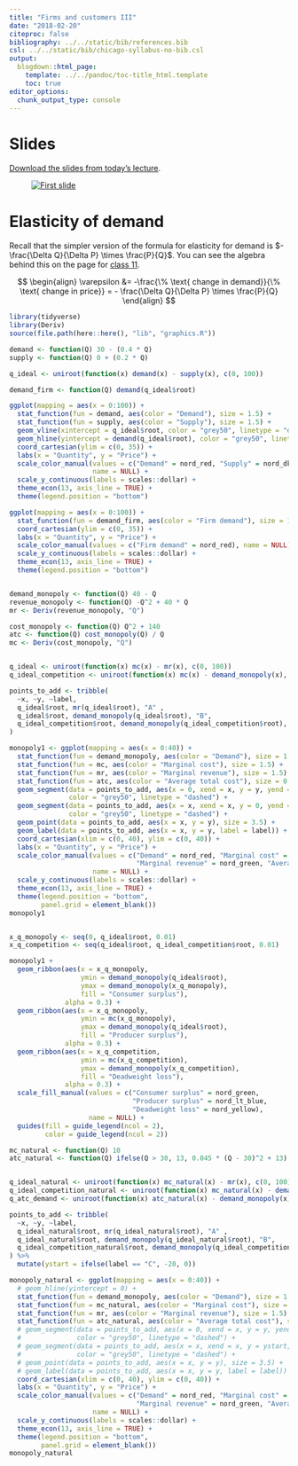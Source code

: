 ```yaml
---
title: "Firms and customers III"
date: "2018-02-20"
citeproc: false
bibliography: ../../static/bib/references.bib
csl: ../../static/bib/chicago-syllabus-no-bib.csl
output:
  blogdown::html_page:
    template: ../../pandoc/toc-title_html.template
    toc: true
editor_options: 
  chunk_output_type: console
---
```


# Slides

[Download the slides from today's lecture](/slides/MPA-612_2018-02-20.pdf).

<figure>
[![First slide](/images/slides/slides_2018-02-20.png)](/slides/MPA-612_2018-02-20.pdf)
</figure>


# Elasticity of demand

Recall that the simpler version of the formula for elasticity for demand is $- \frac{\Delta Q}{\Delta P} \times \frac{P}{Q}$. You can see the algebra behind this on the page for [class 11](class/11-class/#elasticity-of-demand).

$$
\begin{align}
\varepsilon &= -\frac{\% \text{ change in demand}}{\% \text{ change in price}} = - \frac{\Delta Q}{\Delta P} \times \frac{P}{Q}
\end{align}
$$

```r
library(tidyverse)
library(Deriv)
source(file.path(here::here(), "lib", "graphics.R"))

demand <- function(Q) 30 - (0.4 * Q)
supply <- function(Q) 0 + (0.2 * Q)

q_ideal <- uniroot(function(x) demand(x) - supply(x), c(0, 100))

demand_firm <- function(Q) demand(q_ideal$root)

ggplot(mapping = aes(x = 0:100)) +
  stat_function(fun = demand, aes(color = "Demand"), size = 1.5) +
  stat_function(fun = supply, aes(color = "Supply"), size = 1.5) +
  geom_vline(xintercept = q_ideal$root, color = "grey50", linetype = "dashed") +
  geom_hline(yintercept = demand(q_ideal$root), color = "grey50", linetype = "dashed") +
  coord_cartesian(ylim = c(0, 35)) +
  labs(x = "Quantity", y = "Price") +
  scale_color_manual(values = c("Demand" = nord_red, "Supply" = nord_dk_blue),
                     name = NULL) +
  scale_y_continuous(labels = scales::dollar) +
  theme_econ(13, axis_line = TRUE) +
  theme(legend.position = "bottom")

ggplot(mapping = aes(x = 0:100)) +
  stat_function(fun = demand_firm, aes(color = "Firm demand"), size = 1.5) +
  coord_cartesian(ylim = c(0, 35)) +
  labs(x = "Quantity", y = "Price") +
  scale_color_manual(values = c("Firm demand" = nord_red), name = NULL) +
  scale_y_continuous(labels = scales::dollar) +
  theme_econ(13, axis_line = TRUE) +
  theme(legend.position = "bottom")


demand_monopoly <- function(Q) 40 - Q
revenue_monopoly <- function(Q) -Q^2 + 40 * Q
mr <- Deriv(revenue_monopoly, "Q")

cost_monopoly <- function(Q) Q^2 + 140
atc <- function(Q) cost_monopoly(Q) / Q
mc <- Deriv(cost_monopoly, "Q")


q_ideal <- uniroot(function(x) mc(x) - mr(x), c(0, 100))
q_ideal_competition <- uniroot(function(x) mc(x) - demand_monopoly(x), c(0, 100))

points_to_add <- tribble(
  ~x, ~y, ~label,
  q_ideal$root, mr(q_ideal$root), "A" ,
  q_ideal$root, demand_monopoly(q_ideal$root), "B",
  q_ideal_competition$root, demand_monopoly(q_ideal_competition$root), "C"
)

monopoly1 <- ggplot(mapping = aes(x = 0:40)) +
  stat_function(fun = demand_monopoly, aes(color = "Demand"), size = 1.5) +
  stat_function(fun = mc, aes(color = "Marginal cost"), size = 1.5) +
  stat_function(fun = mr, aes(color = "Marginal revenue"), size = 1.5) +
  stat_function(fun = atc, aes(color = "Average total cost"), size = 0.5) +
  geom_segment(data = points_to_add, aes(x = 0, xend = x, y = y, yend = y),
               color = "grey50", linetype = "dashed") +  
  geom_segment(data = points_to_add, aes(x = x, xend = x, y = 0, yend = y),
               color = "grey50", linetype = "dashed") +
  geom_point(data = points_to_add, aes(x = x, y = y), size = 3.5) +
  geom_label(data = points_to_add, aes(x = x, y = y, label = label)) +
  coord_cartesian(xlim = c(0, 40), ylim = c(0, 40)) +
  labs(x = "Quantity", y = "Price") +
  scale_color_manual(values = c("Demand" = nord_red, "Marginal cost" = nord_dk_blue,
                                "Marginal revenue" = nord_green, "Average total cost" = nord_yellow),
                     name = NULL) +
  scale_y_continuous(labels = scales::dollar) +
  theme_econ(13, axis_line = TRUE) +
  theme(legend.position = "bottom",
        panel.grid = element_blank())
monopoly1


x_q_monopoly <- seq(0, q_ideal$root, 0.01)
x_q_competition <- seq(q_ideal$root, q_ideal_competition$root, 0.01)

monopoly1 + 
  geom_ribbon(aes(x = x_q_monopoly, 
                  ymin = demand_monopoly(q_ideal$root),
                  ymax = demand_monopoly(x_q_monopoly),
                  fill = "Consumer surplus"),
              alpha = 0.3) +
  geom_ribbon(aes(x = x_q_monopoly,
                  ymin = mc(x_q_monopoly), 
                  ymax = demand_monopoly(q_ideal$root),
                  fill = "Producer surplus"),
              alpha = 0.3) +
  geom_ribbon(aes(x = x_q_competition,
                  ymin = mc(x_q_competition), 
                  ymax = demand_monopoly(x_q_competition),
                  fill = "Deadweight loss"),
              alpha = 0.3) +
  scale_fill_manual(values = c("Consumer surplus" = nord_green,
                               "Producer surplus" = nord_lt_blue,
                               "Deadweight loss" = nord_yellow),
                    name = NULL) +
  guides(fill = guide_legend(ncol = 2),
         color = guide_legend(ncol = 2))

mc_natural <- function(Q) 10
atc_natural <- function(Q) ifelse(Q > 30, 13, 0.045 * (Q - 30)^2 + 13)


q_ideal_natural <- uniroot(function(x) mc_natural(x) - mr(x), c(0, 100))
q_ideal_competition_natural <- uniroot(function(x) mc_natural(x) - demand_monopoly(x), c(0, 100))
q_atc_demand <- uniroot(function(x) atc_natural(x) - demand_monopoly(x), c(20, 40))

points_to_add <- tribble(
  ~x, ~y, ~label,
  q_ideal_natural$root, mr(q_ideal_natural$root), "A" ,
  q_ideal_natural$root, demand_monopoly(q_ideal_natural$root), "B",
  q_ideal_competition_natural$root, demand_monopoly(q_ideal_competition_natural$root), "C"
) %>%
  mutate(ystart = ifelse(label == "C", -20, 0))

monopoly_natural <- ggplot(mapping = aes(x = 0:40)) +
  # geom_hline(yintercept = 0) +
  stat_function(fun = demand_monopoly, aes(color = "Demand"), size = 1.5) +
  stat_function(fun = mc_natural, aes(color = "Marginal cost"), size = 1.5) +
  stat_function(fun = mr, aes(color = "Marginal revenue"), size = 1.5) +
  stat_function(fun = atc_natural, aes(color = "Average total cost"), size = 1.5) +
  # geom_segment(data = points_to_add, aes(x = 0, xend = x, y = y, yend = y),
  #              color = "grey50", linetype = "dashed") +
  # geom_segment(data = points_to_add, aes(x = x, xend = x, y = ystart, yend = y),
  #              color = "grey50", linetype = "dashed") +
  # geom_point(data = points_to_add, aes(x = x, y = y), size = 3.5) +
  # geom_label(data = points_to_add, aes(x = x, y = y, label = label)) +
  coord_cartesian(xlim = c(0, 40), ylim = c(0, 40)) +
  labs(x = "Quantity", y = "Price") +
  scale_color_manual(values = c("Demand" = nord_red, "Marginal cost" = nord_dk_blue,
                                "Marginal revenue" = nord_green, "Average total cost" = nord_yellow),
                     name = NULL) +
  scale_y_continuous(labels = scales::dollar) +
  theme_econ(13, axis_line = TRUE) +
  theme(legend.position = "bottom",
        panel.grid = element_blank())
monopoly_natural
```
